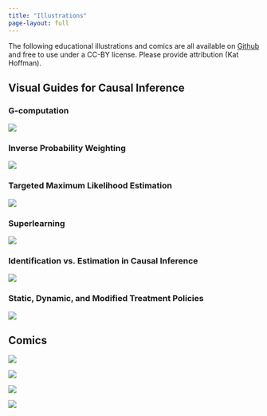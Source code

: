 ```yaml
---
title: "Illustrations"
page-layout: full
---
```


The following educational illustrations and comics are all available on [Github](https://github.com/kathoffman/causal-inference-visual-guides) and free to use under a CC-BY license. Please provide attribution (Kat Hoffman).

## Visual Guides for Causal Inference

### G-computation

::: grid
::: {.g-col-12 .g-col-md-8}
![](img/gcomp.jpeg)
:::

::: {.g-col-12 .g-col-md-8}
### Inverse Probability Weighting

![](img/ipw.jpeg)
:::
:::

### Targeted Maximum Likelihood Estimation

![](img/tmle.jpeg)

### Superlearning

![](img/superlearning.jpeg)

::: grid
::: {.g-col-12 .g-col-md-10}
### Identification vs. Estimation in Causal Inference

![](img/ident-vs-est.png)
:::

::: {.g-col-12 .g-col-md-10}
### Static, Dynamic, and Modified Treatment Policies

![](img/lmtp/mtp_summary.jpg)
:::
:::

## Comics

::: grid
::: {.g-col-12 .g-col-md-4}
![](img/climbing_comic.jpg)
:::

::: {.g-col-12 .g-col-md-4}
![](img/universe_comic.jpeg)
:::

::: {.g-col-12 .g-col-md-4}
![](img/positivity_comic.jpeg)
:::

::: {.g-col-12 .g-col-md-6}
![](img/underlying_distributions.jpeg)
:::
:::
